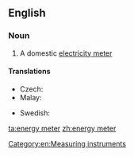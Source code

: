 {{also|energymeter}}
==English==

===Noun===
{{en-noun}}

# A domestic [[electricity meter]]

====Translations====
{{trans-top|a domestic electricity meter}}
* Czech: {{t+|cs|elektroměr|m}}
* Malay: {{t|ms|meter tenaga}}
{{trans-mid}}
* Swedish: {{t|sv|elmätare|c}}
{{trans-bottom}}

[[Category:en:Measuring instruments]]

[[ta:energy meter]]
[[zh:energy meter]]